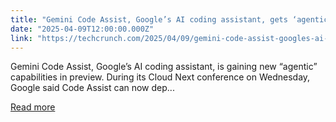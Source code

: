 ```yaml
---
title: "Gemini Code Assist, Google’s AI coding assistant, gets ‘agentic’ abilities"
date: "2025-04-09T12:00:00.000Z"
link: "https://techcrunch.com/2025/04/09/gemini-code-assist-googles-ai-coding-assistant-gets-agentic-upgrades/"
---
```


Gemini Code Assist, Google&#8217;s AI coding assistant, is gaining new &#8220;agentic&#8221; capabilities in preview. During its Cloud Next conference on Wednesday, Google said Code Assist can now dep...

[Read more](https://techcrunch.com/2025/04/09/gemini-code-assist-googles-ai-coding-assistant-gets-agentic-upgrades/)
